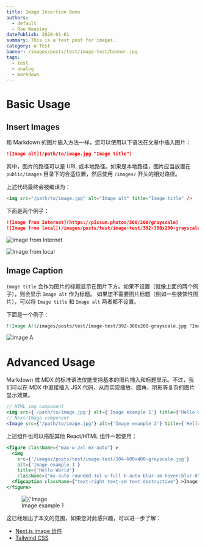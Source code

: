 ```yaml
---
title: Image Insertion Demo
authors:
  - default
  - Ron Weasley
datePublish: 2020-01-01
summary: This is a test post for images.
category: ⚙️ Test
banner: /images/posts/test/image-test/banner.jpg
tags:
  - test
  - analog
  - markdown
---
```


# Basic Usage

## Insert Images

和 Markdown 的图片插入方法一样，您可以使用以下语法在文章中插入图片：

```markdown
![Image alt](/path/to/image.jpg "Image title")
```
其中，图片的路径可以是 URL 或本地路径。如果是本地路径，图片应当放置在 `public/images` 目录下的合适位置，然后使用 `/images/` 开头的相对路径。

上述代码最终会被编译为：

```html
<img src="/path/to/image.jpg" alt="Image alt" title="Image title" />
```

下面是两个例子：

```markdown
![Image from Internet](https://picsum.photos/300/200?grayscale)
![Image from local](/images/posts/test/image-test/392-300x200-grayscale.jpg)
```
![Image from Internet](https://picsum.photos/300/200?grayscale)

![Image from local](/images/posts/test/image-test/392-300x200-grayscale.jpg)

## Image Caption

`Image title` 会作为图片的标题显示在图片下方。如果不设置（就像上面的两个例子），则会显示 `Image alt` 作为标题。
如果您不需要图片标题（例如一些装饰性图片），可以将 `Image title` 和 `Image alt` 两者都不设置。

下面是一个例子：

```markdown
![Image A](/images/posts/test/image-test/392-300x200-grayscale.jpg "Image B (rather than A)")
```

![Image A](/images/posts/test/image-test/392-300x200-grayscale.jpg "Image B (rather than A)")

# Advanced Usage

Markdown 或 MDX 的标准语法仅能支持基本的图片插入和标题显示。不过，我们可以在 MDX 中直接插入 JSX 代码，从而实现缩放、圆角、阴影等复杂的图片显示效果。

```jsx
// HTML img component
<img src={'/path/to/image.jpg'} alt={'Image example 1'} title={'Hello World'} width={200} height={300} />
// Next/Image component
<Image src={'/path/to/image.jpg'} alt={'Image example 2'} title={'Hello World'} width={200} height={300} />
```

上述组件也可以搭配其他 React/HTML 组件一起使用：

```jsx
<figure className={"max-w-2xl mx-auto"} >
  <img
    src={'/images/posts/test/image-test/104-600x400-grayscale.jpg'}
    alt={'Image example 1'}
    title={'Hello World'}
    className={"mx-auto rounded-3xl w-full h-auto blur-sm hover:blur-0"} />
  <figcaption className={"text-right text-sm text-destructive"} >Image example 1</figcaption>
</figure>
```

<figure className={"max-w-2xl mx-auto"} >
  <img
    src={'/images/posts/test/image-test/104-600x400-grayscale.jpg'}
    alt={'Image example 1'}
    title={'Hello World'}
    className={"mx-auto rounded-3xl w-full h-auto blur-sm hover:blur-0"} />
  <figcaption className={"text-right text-sm text-destructive"} >Image example 1</figcaption>
</figure>

这已经超出了本文的范围，如果您对此感兴趣，可以进一步了解：

- [Next.js Image 组件](https://nextjs.org/docs/api-reference/next/image)
- [Tailwind CSS](https://tailwindcss.com/docs/installation)
